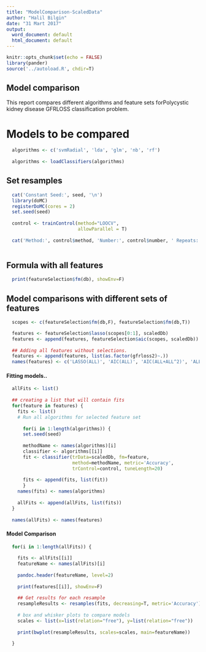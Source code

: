 ```yaml
---
title: "ModelComparison-ScaledData"
author: "Halil Bilgin"
date: "31 Mart 2017"
output:
  word_document: default
  html_document: default
---
```


```r
knitr::opts_chunk$set(echo = FALSE)
library(pander)
source('../autoload.R', chdir=T)
```

## Model comparison

This report compares different algorithms and feature sets forPolycystic kidney disease GFRLOSS classification problem.

# Models to be compared
```r
  algorithms <- c('svmRadial', 'lda', 'glm', 'nb', 'rf')
  
  algorithms <- loadClassifiers(algorithms)
```

## Set resamples
```r
  
  cat('Constant Seed:', seed, '\n')
  library(doMC)
  registerDoMC(cores = 2)
  set.seed(seed)
  
  control <- trainControl(method="LOOCV", 
                          allowParallel = T)
  
  cat('Method:', control$method, 'Number:', control$number, ' Repeats:',control$repeats, 'Training Percentage:', control$p)
  
```

## Formula with all features
``` r
  print(featureSelection$fm(db), showEnv=F)
```

## Model comparisons with different sets of features

```r
  scopes <- c(featureSelection$fm(db,F), featureSelection$fm(db,T))

  features <- featureSelection$lasso(scopes[0:1], scaledDb)
  features <- append(features, featureSelection$aic(scopes, scaledDb))
  
  ## Adding all features without selections.
  features <- append(features, list(as.factor(gfrloss2)~.))
  names(features) <- c('LASSO(ALL)', 'AIC(ALL)', 'AIC(ALL+ALL^2)', 'ALL')

```

#### Fitting models..
``` r
  allFits <- list()
  
  ## creating a list that will contain fits
  for(feature in features) {
    fits <- list()
    # Run all algorithms for selected feature set
    
      for(i in 1:length(algorithms)) { 
      set.seed(seed)
      
      methodName <- names(algorithms)[i]
      classifier <- algorithms[[i]]
      fit <- classifier(trData=scaledDb, fm=feature,
                        method=methodName, metric='Accuracy',
                        trControl=control, tuneLength=20)
      
      fits <- append(fits, list(fit))
      }
    names(fits) <- names(algorithms)
    
    allFits <- append(allFits, list(fits))
  }
  
  names(allFits) <- names(features)
```

#### Model Comparison
```r
  for(i in 1:length(allFits)) {
    
    fits <- allFits[[i]]
    featureName <- names(allFits)[i]
    
    pandoc.header(featureName, level=2)
    
    print(features[[i]], showEnv=F)
    
    ## Get results for each resample 
    resampleResults <- resamples(fits, decreasing=T, metric='Accuracy')
    
    # box and whisker plots to compare models
    scales <- list(x=list(relation="free"), y=list(relation="free"))
    
    print(bwplot(resampleResults, scales=scales, main=featureName))
    
  }
```


